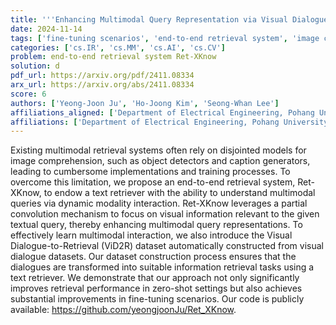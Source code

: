```yaml
---
title: '''Enhancing Multimodal Query Representation via Visual Dialogues for End-to-End Knowledge Retrieval'''
date: 2024-11-14
tags: ['fine-tuning scenarios', 'end-to-end retrieval system', 'image comprehension', 'partial convolution mechanism', 'multimodal query representations', 'dynamic modality interaction', 'visual information', 'Visual Dialogue-to-Retrieval dataset', 'caption generators', 'information retrieval tasks', 'zero-shot settings', 'object detectors', 'multimodal retrieval systems']
categories: ['cs.IR', 'cs.MM', 'cs.AI', 'cs.CV']
problem: end-to-end retrieval system Ret-XKnow
solution: d
pdf_url: https://arxiv.org/pdf/2411.08334
arx_url: https://arxiv.org/abs/2411.08334
score: 6
authors: ['Yeong-Joon Ju', 'Ho-Joong Kim', 'Seong-Whan Lee']
affiliations_aligned: ['Department of Electrical Engineering, Pohang University of Science and Technology, Pohang, South Korea', 'Department of Electrical Engineering, Pohang University of Science and Technology, Pohang, South Korea', 'Department of Computer Science and Engineering, Pohang University of Science and Technology, Pohang, South Korea']
affiliations: ['Department of Electrical Engineering, Pohang University of Science and Technology, Pohang, South Korea', 'Department of Computer Science and Engineering, Pohang University of Science and Technology, Pohang, South Korea']
---
```



Existing multimodal retrieval systems often rely on disjointed models for image comprehension, such as object detectors and caption generators, leading to cumbersome implementations and training processes. To overcome this limitation, we propose an end-to-end retrieval system, Ret-XKnow, to endow a text retriever with the ability to understand multimodal queries via dynamic modality interaction. Ret-XKnow leverages a partial convolution mechanism to focus on visual information relevant to the given textual query, thereby enhancing multimodal query representations. To effectively learn multimodal interaction, we also introduce the Visual Dialogue-to-Retrieval (ViD2R) dataset automatically constructed from visual dialogue datasets. Our dataset construction process ensures that the dialogues are transformed into suitable information retrieval tasks using a text retriever. We demonstrate that our approach not only significantly improves retrieval performance in zero-shot settings but also achieves substantial improvements in fine-tuning scenarios. Our code is publicly available: https://github.com/yeongjoonJu/Ret_XKnow.